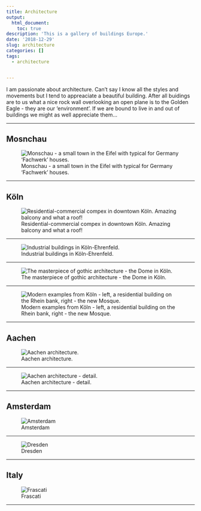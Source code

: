 ```yaml
---
title: Architecture
output: 
  html_document:
    toc: true
description: 'This is a gallery of buildings Europe.'
date: '2018-12-29'
slug: architecture
categories: []
tags:
  - architecture


---
```


I am passionate about architecture. Can't say I know all the styles and movements but I tend to appreaciate a beautiful building. After all buidings are to us what a nice rock wall overlooking an open plane is to the Golden Eagle - they are our 'environment'. If we are bound to live in and out of buildings we might as well appreciate them...

***
## Mosnchau 

![Monschau - a small town in the Eifel with typical for Germany 'Fachwerk' houses. ](/gallery/2018-12-29-architecture_files/IMG_0230.JPG)

***

## Köln 

![Residential-commercial compex in downtown Köln. Amazing balcony and what a roof!](/gallery/2018-12-29-architecture_files/IMG_1066.JPG)

***

![Industrial buildings in Köln-Ehrenfeld.](/gallery/2018-12-29-architecture_files/IMG_1765.JPG)

***

![The masterpiece of gothic architecture - the Dome in Köln.](/gallery/2018-12-29-architecture_files/IMG_2909-side.jpg)

***

![Modern examples from Köln - left, a residential building on the Rhein bank, right - the new Mosque.](/gallery/2018-12-29-architecture_files/IMG_0055-side.jpg)


***
## Aachen

![Aachen architecture.](/gallery/2018-12-29-architecture_files/20160810_164159-side.jpg)

***


![Aachen architecture - detail.](/gallery/2018-12-29-architecture_files/20160810_164151-side.jpg)

***

## Amsterdam

![Amsterdam](/gallery/2018-12-29-architecture_files/IMG_0806-side.jpg)

***

![Dresden](/gallery/2018-12-29-architecture_files/IMG_4550-side.jpg)

***

## Italy

![Frascati](/gallery/2018-12-29-architecture_files/IMG_1608-side.jpg)

***